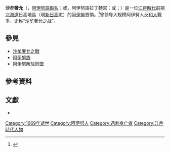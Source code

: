 {{Expand language|1=ja|time=2022-02-23T11:55:40+00:00}}
{{東亞男性歷史人物
|名稱 = 沙牟奢允
|身份 = 阿伊努首領
|國家 =
|時代 = [[江戸時代|江戸時代]]
|主君 =
|屆數 =
|最高職務 =
|前任 =
|繼任 =
|圖片名稱 =
|圖片大小 =
|圖片說明 =
|氏 =
|姓 =
|名 =
|姓名 =
|羅馬拼音 = 
|假名 = <!--日本、琉球人用-->
|字 =
|號 =
|職官 =
|勛官 =
|散階 =
|軍號 =
|位階 =
|比秩 =
|功臣號 =
|封爵 =
|封號 =
|御稱號 = <!--日本皇族之稱號-->
|宮號1 = <!--日本皇族之宮號-->
|宮號2 = <!--朝鮮王族之宮號-->
|封地 =
|神號 =
|尊號 =
|族裔 = [[阿伊努族|阿伊努族]]
|信仰 = <!--指的是宗教信仰-->
|氏族 =
|籍貫 =
|祖籍 =
|本籍 =
|出身地 =
|府邸 =
|世系 =
|初名 =
|乳名 = <!--日本、朝鮮、琉球以外人物用-->
|幼名 = <!--日本人用-->
|兒名 = <!--朝鮮人用-->
|童名 = <!--琉球人用-->
|小字 =
|別名 =
|法號 =
|院號 =
|其他名號 =
|出生日期 = {{Birth year|1606}}（[[慶長|慶長]]11年）
|出生地點 = 
|婚年 =
|逝世日期 = {{Death date and age|1669|11|16|1606||}}<br>（[[寬文|寬文]]9年10月23日）
|逝世地點 =
|在位年代 =
|廟號 =
|諡號 =
|斋名 =
|别署 = 
|墓葬 =
|祠廟 =
|父親 =
|嫡母 =
|母親 =
|繼父 =
|繼母 =
|養父 =
|養母 =
|猶父 = <!--日本人用-->
|烏帽子親 = <!--日本人、琉球人用-->
|元配 =
|正室 =
|妻 =
|繼室 =
|平妻 =
|側室 =
|元配之父 =
|元配之嫡母 =
|元配之母 =
|正室之父 =
|正室之嫡母 =
|正室之母 =
|妻之父 =
|妻之嫡母 =
|妻之母 =
|繼室之父 =
|繼室之嫡母 =
|繼室之母 =
|平妻之父 =
|平妻之嫡母 =
|平妻之母 =
|兄弟 =
|姊妹 =
|嫡兄弟 =
|嫡姊妹 =
|庶兄弟 =
|庶姊妹 =
|同胞兄弟 =
|同胞姊妹 =
|異母兄弟 =
|異母姊妹 =
|異父兄弟 =
|異父姊妹 =
|繼兄弟 =
|繼姊妹 =
|子 =
|女 =
|嫡子 =
|嫡女 =
|庶子 =
|庶女 =
|養子 =
|養女 =
|猶子 = <!--日本人用-->
|婿養子 = <!--日本人用-->
|烏帽子子 = <!--日本人用-->
|繼子 =
|繼女 =
|其他親屬 =
|功名 =
|經歷 =
|著作 =
|注釋 =
}}
{{Japanese|japanese=沙牟奢允|kana=シャクシャイン|romaji=Shakushain|舊寫=}}
'''沙牟奢允'''（{{jpn|j=沙牟奢允|hg=シャクシャイン|rm=Shakushain|f=h}}，[[阿伊努語假名|阿伊努語假名]]：{{lang|ain|サクサイヌ}}或{{lang|ain|サムクサイヌ}}，阿伊努語拉丁轉寫：{{lang|ain-Latn|Saksaynu}}或{{lang|ain-Latn|Samkusaynu}}；{{bd|1606年||1669年|11月16日|}}）是一位[[江戸時代|江戸時代]]前期[[北海道|北海道]]日高地區（現[[新日高町|新日高町]]）的[[阿伊努|阿伊努]]首領。<ref name="1-0332249.html">{{Cite news |title=「犠牲者に鎮魂の誠を」 シャクシャイン古戦場跡碑除幕式 長万部 |newspaper=どうしんウェブ／電子版 |date=2016-10-29 |author=北海道新聞 |authorlink=北海道新聞 |author2=斉藤高広 |url=http://dd.hokkaido-np.co.jp/news/area/donan/1-0332249.html |accessdate=2017-06-29 |location=札幌市 |publisher=株式会社北海道新聞社 |language=ja |archiveurl=https://web.archive.org/web/20161030082026/http://dd.hokkaido-np.co.jp/news/area/donan/1-0332249.html |archivedate=2016-10-30 }}</ref>曾领导大规模阿伊努人反[[和人|和人]]戰爭，史称“[[沙牟奢允之战|沙牟奢允之战]]”。

== 參見 ==
* [[沙牟奢允之戰|沙牟奢允之戰]]
* [[阿伊努族|阿伊努族]]
* [[阿伊努解放同盟|阿伊努解放同盟]]

== 參考資料 ==
{{reflist}}

== 文獻 ==
* {{Cite book | author = 綜合文化研究俱樂部 | others = 林明鋒翻譯 | title = 《圖說日本史》 | location = 台灣 | publisher = 楓葉社文化 | date = 2012-09-10 | ISBN = 9789866033346 | language = zh-hant }}

[[Category:1669年逝世|Category:1669年逝世]]
[[Category:阿伊努人|Category:阿伊努人]]
[[Category:遇刺身亡者|Category:遇刺身亡者]]
[[Category:江戶時代人物|Category:江戶時代人物]]